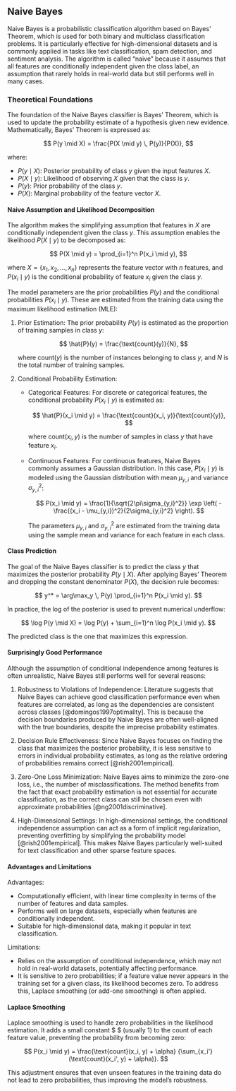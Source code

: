 ## Naive Bayes

Naive Bayes is a probabilistic classification algorithm based on Bayes' 
Theorem, which is used for both binary and multiclass classification 
problems. It is particularly effective for high-dimensional datasets 
and is commonly applied in tasks like text classification, spam 
detection, and sentiment analysis. The algorithm is called "naive" 
because it assumes that all features are conditionally independent 
given the class label, an assumption that rarely holds in real-world 
data but still performs well in many cases.

### Theoretical Foundations

The foundation of the Naive Bayes classifier is Bayes' Theorem, which 
is used to update the probability estimate of a hypothesis given new 
evidence. Mathematically, Bayes' Theorem is expressed as:

$$
P(y \mid X) = \frac{P(X \mid y) \, P(y)}{P(X)},
$$

where:

- $P(y \mid X)$: Posterior probability of class $y$ given the input 
  features $X$.
- $P(X \mid y)$: Likelihood of observing $X$ given that the class is 
  $y$.
- $P(y)$: Prior probability of the class $y$.
- $P(X)$: Marginal probability of the feature vector $X$.


#### Naive Assumption and Likelihood Decomposition

The algorithm makes the simplifying assumption that features in $X$ 
are conditionally independent given the class $y$. This assumption 
enables the likelihood $P(X \mid y)$ to be decomposed as:

$$
P(X \mid y) = \prod_{i=1}^n P(x_i \mid y),
$$

where $X = \{x_1, x_2, \ldots, x_n\}$ represents the feature vector 
with $n$ features, and $P(x_i \mid y)$ is the conditional probability 
of feature $x_i$ given the class $y$.



The model parameters are the prior probabilities $P(y)$ and the 
conditional probabilities $P(x_i \mid y)$. These are estimated from 
the training data using the maximum likelihood estimation (MLE):

1. Prior Estimation:
   The prior probability $P(y)$ is estimated as the proportion of 
   training samples in class $y$:

   $$
   \hat{P}(y) = \frac{\text{count}(y)}{N},
   $$
   
   where $\text{count}(y)$ is the number of instances belonging to 
   class $y$, and $N$ is the total number of training samples.

2. Conditional Probability Estimation:
   - Categorical Features: For discrete or categorical features, 
     the conditional probability $P(x_i \mid y)$ is estimated as:

     $$
     \hat{P}(x_i \mid y) = \frac{\text{count}(x_i, y)}{\text{count}(y)},
     $$

     where $\text{count}(x_i, y)$ is the number of samples in class $y$ 
     that have feature $x_i$.
   
   - Continuous Features: For continuous features, Naive Bayes 
     commonly assumes a Gaussian distribution. In this case, 
	 $P(x_i \mid y)$ is modeled using the Gaussian distribution with mean 
     $\mu_{y,i}$ and variance $\sigma_{y,i}^2$:

     $$
     P(x_i \mid y) = \frac{1}{\sqrt{2\pi\sigma_{y,i}^2}} \exp \left( 
     -\frac{(x_i - \mu_{y,i})^2}{2\sigma_{y,i}^2} \right).
     $$

     The parameters $\mu_{y,i}$ and $\sigma_{y,i}^2$ are estimated 
     from the training data using the sample mean and variance for 
     each feature in each class.

#### Class Prediction

The goal of the Naive Bayes classifier is to predict the class $y$ that 
maximizes the posterior probability $P(y \mid X)$. After applying 
Bayes' Theorem and dropping the constant denominator $P(X)$, the 
decision rule becomes:

$$
y^* = \arg\max_y \, P(y) \prod_{i=1}^n P(x_i \mid y).
$$

In practice, the log of the posterior is used to prevent numerical 
underflow:

$$
\log P(y \mid X) = \log P(y) + \sum_{i=1}^n \log P(x_i \mid y).
$$

The predicted class is the one that maximizes this expression.

#### Surprisingly Good Performance

Although the assumption of conditional independence among features is 
often unrealistic, Naive Bayes still performs well for several reasons:

1. Robustness to Violations of Independence: Literature suggests 
   that Naive Bayes can achieve good classification performance even 
   when features are correlated, as long as the dependencies are 
   consistent across classes [@domingos1997optimality]. This is 
   because the decision boundaries produced by Naive Bayes are often 
   well-aligned with the true boundaries, despite the imprecise 
   probability estimates.

2. Decision Rule Effectiveness: Since Naive Bayes focuses on 
   finding the class that maximizes the posterior probability, it is 
   less sensitive to errors in individual probability estimates, as 
   long as the relative ordering of probabilities remains correct 
   [@rish2001empirical].

3. Zero-One Loss Minimization: Naive Bayes aims to minimize the 
   zero-one loss, i.e., the number of misclassifications. The method 
   benefits from the fact that exact probability estimation is not 
   essential for accurate classification, as the correct class can 
   still be chosen even with approximate probabilities 
   [@ng2001discriminative].

4. High-Dimensional Settings: In high-dimensional settings, the 
   conditional independence assumption can act as a form of implicit 
   regularization, preventing overfitting by simplifying the 
   probability model [@rish2001empirical]. This makes Naive Bayes 
   particularly well-suited for text classification and other sparse 
   feature spaces.

#### Advantages and Limitations

Advantages:

- Computationally efficient, with linear time complexity in terms of 
  the number of features and data samples.
- Performs well on large datasets, especially when features are 
  conditionally independent.
- Suitable for high-dimensional data, making it popular in text 
  classification.

Limitations:

- Relies on the assumption of conditional independence, which may not 
  hold in real-world datasets, potentially affecting performance.
- It is sensitive to zero probabilities; if a feature value never 
  appears in the training set for a given class, its likelihood becomes 
  zero. To address this, Laplace smoothing (or add-one smoothing) 
  is often applied.

#### Laplace Smoothing

Laplace smoothing is used to handle zero probabilities in the 
likelihood estimation. It adds a small constant $ \alpha $ (usually 1) 
to the count of each feature value, preventing the probability from 
becoming zero:

$$
P(x_i \mid y) = \frac{\text{count}(x_i, y) + \alpha}
{\sum_{x_i'} (\text{count}(x_i', y) + \alpha)}.
$$

This adjustment ensures that even unseen features in the training data 
do not lead to zero probabilities, thus improving the model’s robustness.

